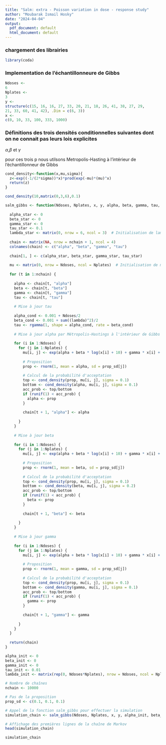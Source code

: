 ```yaml
---
title: "Salm: extra - Poisson variation in dose - response study"
author: "Moubarak Ismail Hosky"
date: "2024-04-04"
output:
  pdf_document: default
  html_document: default
---
```


### chargement des librairies

```r
library(coda)

```


### Implementation de l'échantillonneure de Gibbs

```r
Ndoses <-
6
Nplates <-
3
y <-
structure(c(15, 16, 16, 27, 33, 20, 21, 18, 26, 41, 38, 27, 29, 
21, 33, 60, 41, 42), .Dim = c(6, 3))
x <-
c(0, 10, 33, 100, 333, 1000)
```


### Définitions des trois densités conditionnelles suivantes dont on ne connait pas leurs lois explicites 
$\alpha$,$\beta$ et $\gamma$


pour ces trois p nous utilsons Metropolis-Hasting à l'intérieur de l'échantillonneur de Gibbs

```r

cond_density<-function(x,mu,sigma){
  z<-exp((-1/(2*sigma))*x)*prod(exp(-mu)*(mu)^x)
  return(z)
}

```


```r
cond_density(10,matrix(0,3,6),0.1)
```


```r

salm_gibbs <- function(Ndoses, Nplates, x, y, alpha, beta, gamma, tau, lambda, nchain, prop_sd) {
  
  alpha_star <- 0
  beta_star <- 0
  gamma_star <- 0
  tau_star <- 0.1
  lambda_star <- matrix(0, nrow = 6, ncol = 3)  # Initialisation de lambda_star
  
  chain <- matrix(NA, nrow = nchain + 1, ncol = 4)
  colnames(chain) <- c("alpha", "beta", "gamma", "tau")
  
  chain[1, ] <- c(alpha_star, beta_star, gamma_star, tau_star)
  
  mu <- matrix(0, nrow = Ndoses, ncol = Nplates)  # Initialisation de mu comme une matrice
  
  for (t in 1:nchain) {
    
    alpha <- chain[t, "alpha"]
    beta <- chain[t, "beta"]
    gamma <- chain[t, "gamma"]
    tau <- chain[t, "tau"]
    
    # Mise à jour tau
    
    alpha_cond <- 0.001 + Ndoses/2
    beta_cond <- 0.001 + sum((lambda)^2)/2
    tau <- rgamma(1, shape = alpha_cond, rate = beta_cond)
    
    # Mise à jour alpha par Métropolis-Hastings à l'intérieur de Gibbs car sa loi est inconnue
    
    for (i in 1:Ndoses) {
      for (j in 1:Nplates) {
        mu[i, j] <- exp(alpha + beta * log(x[i] + 10) + gamma * x[i] + lambda[i, j])
        
        # Proposition
        prop <- rnorm(1, mean = alpha, sd = prop_sd[j])
        
        # Calcul de la probabilité d'acceptation
        top <- cond_density(prop, mu[i, j], sigma = 0.1)
        bottom <- cond_density(alpha, mu[i, j], sigma = 0.1)
        acc_prob <- top/bottom
        if (runif(1) < acc_prob) {
          alpha <- prop
        }
        
        chain[t + 1, "alpha"] <- alpha
        
      }
    }
    
    # Mise à jour beta
    
    for (i in 1:Ndoses) {
      for (j in 1:Nplates) {
        mu[i, j] <- exp(alpha + beta * log(x[i] + 10) + gamma * x[i] + lambda[i, j])
        
        # Proposition
        prop <- rnorm(1, mean = beta, sd = prop_sd[j])
        
        # Calcul de la probabilité d'acceptation
        top <- cond_density(prop, mu[i, j], sigma = 0.1)
        bottom <- cond_density(beta, mu[i, j], sigma = 0.2)
        acc_prob <- top/bottom
        if (runif(1) < acc_prob) {
          beta <- prop
        }
        
        chain[t + 1, "beta"] <- beta
        
      }
    }
    
    # Mise à jour gamma
    
    for (i in 1:Ndoses) {
      for (j in 1:Nplates) {
        mu[i, j] <- exp(alpha + beta * log(x[i] + 10) + gamma * x[i] + lambda[i, j])
        
        # Proposition
        prop <- rnorm(1, mean = gamma, sd = prop_sd[j])
        
        # Calcul de la probabilité d'acceptation
        top <- cond_density(prop, mu[i, j], sigma = 0.1)
        bottom <- cond_density(gamma, mu[i, j], sigma = 0.1)
        acc_prob <- top/bottom
        if (runif(1) < acc_prob) {
          gamma <- prop
        }
        
        chain[t + 1, "gamma"] <- gamma
        
      }
    }
  }
  
  return(chain)
}
```



```r

alpha_init <- 0
beta_init <- 0
gamma_init <- 0
tau_init <- 0.01
lambda_init <- matrix(rep(0, Ndoses*Nplates), nrow = Ndoses, ncol = Nplates)

# Nombre de chaînes
nchain <- 10000

# Pas de la proposition
prop_sd <- c(0.1, 0.1, 0.1)

# Appel de la fonction salm_gibbs pour effectuer la simulation
simulation_chain <- salm_gibbs(Ndoses, Nplates, x, y, alpha_init, beta_init, gamma_init, tau_init, lambda_init, nchain, prop_sd)

# Affichage des premières lignes de la chaîne de Markov
head(simulation_chain)
```



```r
simulation_chain
```

